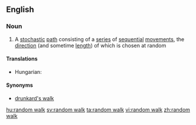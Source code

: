 ==English==

===Noun===
{{wikipedia}}
{{en-noun|head=[[random]] [[walk]]}}

# {{context|mathematics|lang=en}} A [[stochastic]] [[path]] consisting of a [[series]] of [[sequential]] [[movement]]s, the [[direction]] (and sometime [[length]]) of which is chosen at random

====Translations====
{{trans-top|stochastic path}}
* Hungarian: {{t|hu|véletlen bolyongás}}
{{trans-mid}}
{{trans-bottom}}

====Synonyms====
* [[drunkard's walk]]

[[hu:random walk]]
[[sv:random walk]]
[[ta:random walk]]
[[vi:random walk]]
[[zh:random walk]]